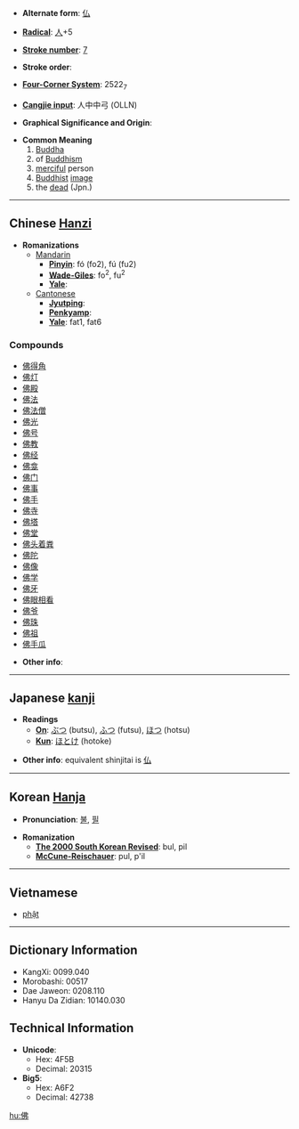* '''Alternate form''': [[仏]]

* '''[[Wiktionary:Chinese radical index| Radical]]''': [[Wiktionary:Chinese radical index 人|人]]+5

* '''[[Wiktionary:Chinese total strokes index|Stroke number]]''': [[Wiktionary:Chinese total strokes index 7|7]]

* '''Stroke order''': 

* '''[[Wiktionary:Chinese four corner index|Four-Corner System]]''': 2522<sub>7</sub>

* '''[[Wiktionary:Chinese Cangjie index|Cangjie input]]''': 人中中弓 (OLLN)

* '''Graphical Significance and Origin''': 

* '''Common Meaning'''
*# [[Buddha]]
*# of [[Buddhism]]
*# [[merciful]] person
*# [[Buddhist]] [[image]]
*# the [[dead]] (Jpn.)

----

== Chinese [[Hanzi]] ==

* '''Romanizations'''
** [[Mandarin]]
*** '''[[Pinyin]]''': fó (fo2), fú (fu2)
*** '''[[Wade-Giles]]''': fo<sup>2</sup>, fu<sup>2</sup>
*** '''[[Yale]]''': 
**[[Cantonese]]
***'''[[Jyutping]]''':
***'''[[Penkyamp]]''': 
***'''[[Yale]]''': fat1, fat6

===Compounds===
*[[佛得角]]
*[[佛灯]]
*[[佛殿]]
*[[佛法]]
*[[佛法僧]]
*[[佛光]]
*[[佛号]]
*[[佛教]]
*[[佛经]]
*[[佛龛]]
*[[佛门]]
*[[佛事]]
*[[佛手]]
*[[佛寺]]
*[[佛塔]]
*[[佛堂]]
*[[佛头着粪]]
*[[佛陀]]
*[[佛像]]
*[[佛学]]
*[[佛牙]]
*[[佛眼相看]]
*[[佛爷]]
*[[佛珠]]
*[[佛祖]]
*[[佛手瓜]]

* '''Other info''': 

----

== Japanese [[kanji]] ==

* '''Readings'''
** '''[[On]]''': [[ぶつ]] (butsu), [[ふつ]] (futsu), [[ほつ]] (hotsu)
** '''[[Kun]]''': [[ほとけ]] (hotoke)

* '''Other info''': equivalent shinjitai is [[仏]]

----

== Korean [[Hanja]] ==

* '''Pronunciation''': [[불]], [[필]]

* '''Romanization'''
** '''[[The 2000 South Korean Revised Romanization|The 2000 South Korean Revised]]''': bul, pil
** '''[[McCune-Reischauer]]''': pul, p'il

----
==Vietnamese==
*[[phật]]

----

== Dictionary Information ==

* KangXi: 0099.040
* Morobashi: 00517
* Dae Jaweon: 0208.110
* Hanyu Da Zidian: 10140.030

== Technical Information ==

* '''Unicode''':
** Hex: 4F5B
** Decimal: 20315
* '''Big5''':
** Hex: A6F2
** Decimal: 42738

[[hu:佛]]